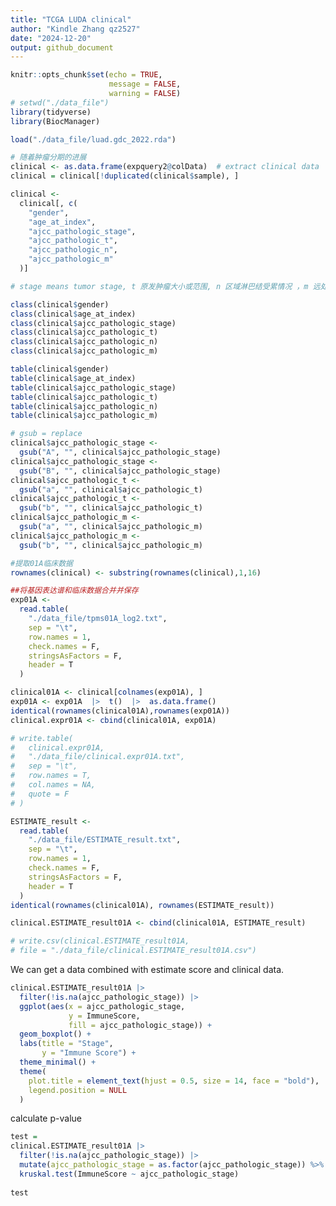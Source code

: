 ```yaml
---
title: "TCGA LUDA clinical"
author: "Kindle Zhang qz2527"
date: "2024-12-20"
output: github_document
---
```


```r
knitr::opts_chunk$set(echo = TRUE,
                      message = FALSE,
                      warning = FALSE)
# setwd("./data_file")
library(tidyverse)
library(BiocManager)
```

```r
load("./data_file/luad.gdc_2022.rda")

# 随着肿瘤分期的进展
clinical <- as.data.frame(expquery2@colData)  # extract clinical data
clinical = clinical[!duplicated(clinical$sample), ]

clinical <-
  clinical[, c(
    "gender",
    "age_at_index",
    "ajcc_pathologic_stage",
    "ajcc_pathologic_t",
    "ajcc_pathologic_n",
    "ajcc_pathologic_m"
  )]

# stage means tumor stage, t 原发肿瘤大小或范围, n 区域淋巴结受累情况 ，m 远处转移。

class(clinical$gender)
class(clinical$age_at_index)
class(clinical$ajcc_pathologic_stage)
class(clinical$ajcc_pathologic_t)
class(clinical$ajcc_pathologic_n)
class(clinical$ajcc_pathologic_m)

table(clinical$gender)
table(clinical$age_at_index)
table(clinical$ajcc_pathologic_stage)
table(clinical$ajcc_pathologic_t)
table(clinical$ajcc_pathologic_n)
table(clinical$ajcc_pathologic_m)

# gsub = replace
clinical$ajcc_pathologic_stage <-
  gsub("A", "", clinical$ajcc_pathologic_stage)
clinical$ajcc_pathologic_stage <-
  gsub("B", "", clinical$ajcc_pathologic_stage)
clinical$ajcc_pathologic_t <-
  gsub("a", "", clinical$ajcc_pathologic_t)
clinical$ajcc_pathologic_t <-
  gsub("b", "", clinical$ajcc_pathologic_t)
clinical$ajcc_pathologic_m <-
  gsub("a", "", clinical$ajcc_pathologic_m)
clinical$ajcc_pathologic_m <-
  gsub("b", "", clinical$ajcc_pathologic_m)

#提取01A临床数据
rownames(clinical) <- substring(rownames(clinical),1,16)

##将基因表达谱和临床数据合并并保存
exp01A <-
  read.table(
    "./data_file/tpms01A_log2.txt",
    sep = "\t",
    row.names = 1,
    check.names = F,
    stringsAsFactors = F,
    header = T
  )

clinical01A <- clinical[colnames(exp01A), ]
exp01A <- exp01A  |>  t()  |>  as.data.frame()
identical(rownames(clinical01A),rownames(exp01A))
clinical.expr01A <- cbind(clinical01A, exp01A)

# write.table(
#   clinical.expr01A,
#   "./data_file/clinical.expr01A.txt",
#   sep = "\t",
#   row.names = T,
#   col.names = NA,
#   quote = F
# )

ESTIMATE_result <-
  read.table(
    "./data_file/ESTIMATE_result.txt",
    sep = "\t",
    row.names = 1,
    check.names = F,
    stringsAsFactors = F,
    header = T
  )
identical(rownames(clinical01A), rownames(ESTIMATE_result))

clinical.ESTIMATE_result01A <- cbind(clinical01A, ESTIMATE_result)

# write.csv(clinical.ESTIMATE_result01A, 
# file = "./data_file/clinical.ESTIMATE_result01A.csv")
```

We can get a data combined with estimate score and clinical data. 

```r
clinical.ESTIMATE_result01A |>
  filter(!is.na(ajcc_pathologic_stage)) |> 
  ggplot(aes(x = ajcc_pathologic_stage,
             y = ImmuneScore,
             fill = ajcc_pathologic_stage)) +
  geom_boxplot() +
  labs(title = "Stage",
       y = "Immune Score") +
  theme_minimal() +
  theme(
    plot.title = element_text(hjust = 0.5, size = 14, face = "bold"),
    legend.position = NULL
  )
```

calculate p-value

```r
test = 
clinical.ESTIMATE_result01A |>
  filter(!is.na(ajcc_pathologic_stage)) |>
  mutate(ajcc_pathologic_stage = as.factor(ajcc_pathologic_stage)) %>%  
  kruskal.test(ImmuneScore ~ ajcc_pathologic_stage)
  
test
```